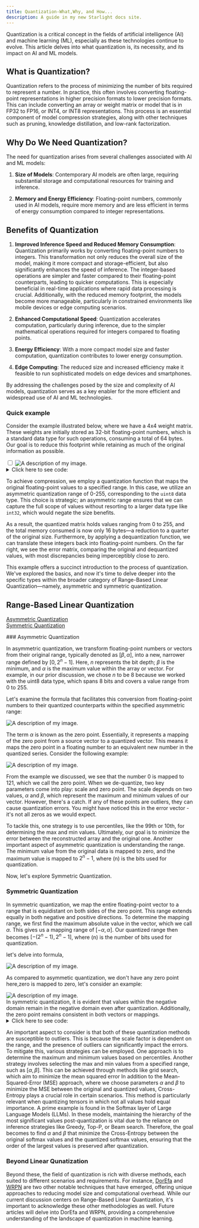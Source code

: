```yaml
---
title: Quantization-What,Why, and How...
description: A guide in my new Starlight docs site.
---
```


<article class='formatter'>

Quantization is a critical concept in the fields of artificial intelligence (AI) and machine learning (ML), especially as these technologies continue to evolve. This article delves into what quantization is, its necessity, and its impact on AI and ML models.

## What is Quantization?

Quantization refers to the process of minimizing the number of bits required to represent a number. In practice, this often involves converting floating-point representations in higher precision formats to lower precision formats. This can include converting an array or weight matrix or model that is in FP32 to FP16, or INT4, or INT8 representations. This process is an essential component of model compression strategies, along with other techniques such as pruning, knowledge distillation, and low-rank factorization.

## Why Do We Need Quantization?

The need for quantization arises from several challenges associated with AI and ML models:

1. **Size of Models**: Contemporary AI models are often large, requiring substantial storage and computational resources for training and inference.

2. **Memory and Energy Efficiency**: Floating-point numbers, commonly used in AI models, require more memory and are less efficient in terms of energy consumption compared to integer representations.

## Benefits of Quantization

1. **Improved Inference Speed and Reduced Memory Consumption**: Quantization primarily works by converting floating-point numbers to integers. This transformation not only reduces the overall size of the model, making it more compact and storage-efficient, but also significantly enhances the speed of inference. The integer-based operations are simpler and faster compared to their floating-point counterparts, leading to quicker computations. This is especially beneficial in real-time applications where rapid data processing is crucial. Additionally, with the reduced memory footprint, the models become more manageable, particularly in constrained environments like mobile devices or edge computing scenarios.


2. **Enhanced Computational Speed**: Quantization accelerates computation, particularly during inference, due to the simpler mathematical operations required for integers compared to floating points.

3. **Energy Efficiency**: With a more compact model size and faster computation, quantization contributes to lower energy consumption.

4. **Edge Computing**: The reduced size and increased efficiency make it feasible to run sophisticated models on edge devices and smartphones.

By addressing the challenges posed by the size and complexity of AI models, quantization serves as a key enabler for the more efficient and widespread use of AI and ML technologies.

### Quick example

Consider the example illustrated below, where we have a 4x4 weight matrix. These weights are initially stored as 32-bit floating-point numbers, which is a standard data type for such operations, consuming a total of 64 bytes. Our goal is to reduce this footprint while retaining as much of the original information as possible.

<div class="click-zoom container " style={{ display: "flex", justifyContent: "center" }}>
    <input type="checkbox" id="zoom_img"/>
    <label for="zoom_img">
    <Image className="" src={quantized} alt="A description of my image." />
    </label> 
</div>

<details>
    <summary>Click here to see code:</summary>

```python
# Your Python code goes here
import torch

w = [
    [2.158,19.568,20.41,44.25],
    [0.142,0.45,2.158,0.37],
    [99.14,18.56,45.25,0.25],
    [10.2,9.45,6.57,7.85]
    ]
w = torch.tensor(w)

def asymmetric_quantization(weight_matrix, bits, target_dtype= torch.uint8):
    alphas = (weight_matrix.max(dim=-1)[0]).unsqueeze(1)
    betas = (weight_matrix.min(dim=-1)[0]).unsqueeze(1)
    scale = (alphas - betas) / (2**bits-1)
    zero = -1*torch.round(betas / scale)
    lower_bound, upper_bound = 0, 2**bits-1

    weight_matrix = torch.round(weight_matrix / scale + zero)
    weight_matrix[weight_matrix < lower_bound] = lower_bound
    weight_matrix[weight_matrix > upper_bound] = upper_bound

    return weight_matrix.to(target_dtype), scale, zero

def asym_dequant(weignt_matrix,scale,zero):

    return (weignt_matrix-zero)*scale

w_quant,scale,zero = asymmetric_quantization(w, 8)
w_dequant = asym_dequant(w_quant, scale, zero)

print('Original Matrix is: \n',w,'\n\n','Quantized Matrix is: \n',w_quant,'\n\n'\
      'De-quantized is \n',w_dequant,'\n')

original_size_in_bytes= w.numel()*w.element_size()
Qunatized_size_in_bytes= w_quant.numel()*w_quant.element_size()

print(f'Size before quantization: {original_size_in_bytes} \nSize after quantization: {Qunatized_size_in_bytes}')

```

</details>

To achieve compression, we employ a quantization function that maps the original floating-point values to a specified range. In this case, we utilize an asymmetric quantization range of 0-255, corresponding to the `uint8` data type. This choice is strategic; an asymmetric range ensures that we can capture the full scope of values without resorting to a larger data type like `int32`, which would negate the size benefits.

As a result, the quantized matrix holds values ranging from 0 to 255, and the total memory consumed is now only 16 bytes—a reduction to a quarter of the original size. Furthermore, by applying a dequantization function, we can translate these integers back into floating-point numbers. On the far right, we see the error matrix, comparing the original and dequantized values, with most discrepancies being imperceptibly close to zero.

This example offers a succinct introduction to the process of quantization. We've explored the basics, and now it's time to delve deeper into the specific types within the broader category of Range-Based Linear Quantization—namely, asymmetric and symmetric quantization.
##  Range-Based Linear Quantization
<p >
  <a href="#asymmetric">Asymmetric Quantization</a> <br/>
  <a href="#symmetric">Symmetric Quantization</a>
</p>
### Asymmetric Quantization

<a id="asymmetric"></a>
In asymmetric quantization, we transform floating-point numbers or vectors from their original range, typically denoted as $[\beta, \alpha]$, into a new, narrower range defined by $[0, 2^n - 1]$. Here, $n$ represents the bit depth; $\beta$ is the minimum, and $\alpha$ is the maximum value within the array or vector. For example, in our prior discussion, we chose $n$ to be 8 because we worked with the uint8 data type, which spans 8 bits and covers a value range from 0 to 255.

Let's examine the formula that facilitates this conversion from floating-point numbers to their quantized counterparts within the specified asymmetric range:

<div  style={{ display: "flex", justifyContent: "center" }}>
    <Image className="" src={asymetric} alt="A description of my image." /> 
</div>

The term $\alpha$ is known as the zero point. Essentially, it represents a mapping of the zero point from a source vector to a quantized vector. This means it maps the zero point in a floating number to an equivalent new number in the quantized series. Consider the following example:

<div  style={{ display: "flex", justifyContent: "center" }}>
    <Image className="" src={ex1} alt="A description of my image." /> 
</div>

From the example we discussed, we see that the number 0 is mapped to 121, which we call the zero point. When we de-quantize, two key parameters come into play: scale and zero point. The scale depends on two values, $\alpha$ and $\beta$, which represent the maximum and minimum values of our vector. However, there's a catch. If any of these points are outliers, they can cause quantization errors. You might have noticed this in the error vector - it's not all zeros as we would expect. 

To tackle this, one strategy is to use percentiles, like the 99th or 10th, for determining the max and min values. Ultimately, our goal is to minimize the error between the reconstructed array and the original one. Another important aspect of asymmetric quantization is understanding the range. The minimum value from the original data is mapped to zero, and the maximum value is mapped to $2^n - 1$, where \(n\) is the bits used for quantization.

Now, let's explore Symmetric Quantization.


### Symmetric Quantization
<a id="symmetric"></a>
In symmetric quantization, we map the entire floating-point vector to a range that is equidistant on both sides of the zero point. This range extends equally in both negative and positive directions. To determine the mapping range, we first find the maximum absolute value in the vector, which we call $\alpha$. This gives us a mapping range of $[-\alpha, \alpha]$. Our quantized range then becomes $[-(2^n - 1), 2^n - 1]$, where \(n\) is the number of bits used for quantization.

let's delve into formula,

<div  style={{ display: "flex", justifyContent: "center" }}>
    <Image className="" src={sym} alt="A description of my image." /> 
</div>

As compared to asymmetic quantization, we don't have any zero point here,zero is mapped to zero,
let's consider an example:

<div style={{ display: "flex", justifyContent: "center", width: "100%" }}>
  <Image src={smex} alt="A description of my image." style={{ width: "60%" }} /> 
</div>
In symmetric quantization, it is evident that values within the negative domain remain in the negative domain even after quantization. Additionally, the zero point remains consistent in both vectors or mappings.

<details>
        <summary>Click here to see code:</summary>

```python
torch.set_printoptions(sci_mode=False)
def symmetric_quantization(weight_matrix, bits, target_dtype= torch.int8):
    alphas = (weight_matrix.abs().max(dim=-1)[0]).unsqueeze(1)
    scale = (alphas) / ((2**(bits-1))-1)

    lower_bound, upper_bound = -(2**(bits-1)-1), (2**(bits-1))-1

    weight_matrix = torch.round(weight_matrix / scale)
    weight_matrix[weight_matrix < lower_bound] = lower_bound
    weight_matrix[weight_matrix > upper_bound] = upper_bound

    return weight_matrix.to(target_dtype),scale

def symmetric_dequantization(weight_matrix,scale):
    return weight_matrix*scale

w = [[43.91, -44.93,0,22.99,-43.93,-11.35,38.48,-20.49,-38.61,-28.02],
    [56.45,0,125,22,154,0.15,-125,256,36,-365]]

w = torch.tensor(w)


w_quant,scale = symmetric_quantization(w, 8)
w_dequant = symmetric_dequantization(w_quant, scale)



print('Original Matrix is: \n',w,'\n\n','Quantized Matrix is: \n',w_quant,'\n\n'\
      'De-quantized is \n',w_dequant,'\n')

original_size_in_bytes= w.numel()*w.element_size()
Qunatized_size_in_bytes= w_quant.numel()*w_quant.element_size()

print(f'Size before quantization: {original_size_in_bytes} \nSize after quantization: {Qunatized_size_in_bytes}')
```
</details>

An important aspect to consider is that both of these quantization methods are susceptible to outliers. This is because the scale factor is dependent on the range, and the presence of outliers can significantly impact the errors. To mitigate this, various strategies can be employed. One approach is to determine the maximum and minimum values based on percentiles. Another strategy involves selecting the max and min values from a specified range, such as $[\alpha, \beta]$. This can be achieved through methods like grid search, which aim to minimize the mean squared error
In addition to the Mean-Squared-Error (MSE) approach, where we choose parameters $\alpha$ and $\beta$ to minimize the MSE between the original and quantized values, Cross-Entropy plays a crucial role in certain scenarios. This method is particularly relevant when quantizing tensors in which not all values hold equal importance. A prime example is found in the Softmax layer of Large Language Models (LLMs). In these models, maintaining the hierarchy of the most significant values post-quantization is vital due to the reliance on inference strategies like Greedy, Top-P, or Beam search. Therefore, the goal becomes to find $\alpha$ and $\beta$ that minimize the Cross-Entropy between the original softmax values and the quantized softmax values, ensuring that the order of the largest values is preserved after quantization.

### Beyond Linear Qunatization
Beyond these, the field of quantization is rich with diverse methods, each suited to different scenarios and requirements. For instance, [DorEfa](https://intellabs.github.io/distiller/algo_quantization.html#dorefa) and [WRPN](https://intellabs.github.io/distiller/algo_quantization.html#wrpn) are two other notable techniques that have emerged, offering unique approaches to reducing model size and computational overhead. While our current discussion centers on Range-Based Linear Quantization, it's important to acknowledge these other methodologies as well. Future articles will delve into DorEfa and WRPN, providing a comprehensive understanding of the landscape of quantization in machine learning.

</article>